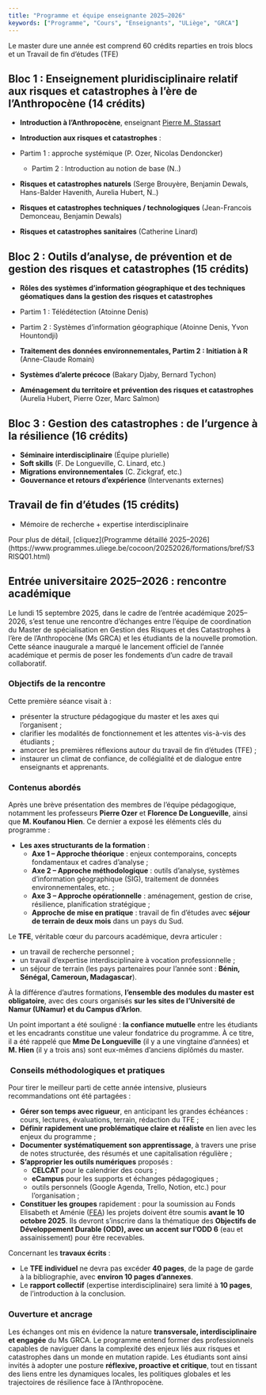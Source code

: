 ```yaml
---
title: "Programme et équipe enseignante 2025–2026"
keywords: ["Programme", "Cours", "Enseignants", "ULiège", "GRCA"]
---
```


Le master dure une année est comprend 60 crédits reparties en trois blocs et un Travail de fin d'études (TFE)

## Bloc 1 : Enseignement pluridisciplinaire relatif aux risques et catastrophes à l'ère de l'Anthropocène (14 crédits)

-   **Introduction à l’Anthropocène**, enseignant [Pierre M. Stassart](ddd)
-   **Introduction aux risques et catastrophes** :

  - Partim 1 : approche systémique (P. Ozer, Nicolas Dendoncker)
    - Partim 2 : Introduction au notion de base (N..)
    
-   **Risques et catastrophes naturels** (Serge Brouyère, Benjamin Dewals, Hans-Balder Havenith, Aurelia Hubert, N..)
-   **Risques et catastrophes techniques / technologiques** (Jean-Francois Demonceau, Benjamin Dewals)
-   **Risques et catastrophes sanitaires** (Catherine Linard)

## Bloc 2 : Outils d'analyse, de prévention et de gestion des risques et catastrophes (15 crédits)

-   **Rôles des systèmes d'information géographique et des techniques géomatiques dans la gestion des risques et catastrophes** 
  - Partim 1 : Télédétection (Atoinne Denis)
  - Partim 2 : Systèmes d'information géographique (Atoinne Denis, Yvon Hountondji)
  
-   **Traitement des données environnementales, Partim 2 : Initiation à R** (Anne-Claude Romain)
-   **Systèmes d’alerte précoce** (Bakary Djaby, Bernard Tychon)
-   **Aménagement du territoire et prévention des risques et catastrophes** (Aurelia Hubert, Pierre Ozer, Marc Salmon)

## Bloc 3 : Gestion des catastrophes : de l'urgence à la résilience (16 crédits)

-   **Séminaire interdisciplinaire** (Équipe plurielle)
-   **Soft skills** (F. De Longueville, C. Linard, etc.)
-   **Migrations environnementales** (C. Zickgraf, etc.)
-   **Gouvernance et retours d’expérience** (Intervenants externes)

## Travail de fin d’études (15 crédits)

-   Mémoire de recherche + expertise interdisciplinaire

Pour plus de détail, [cliquez](Programme détaillé 2025–2026](https://www.programmes.uliege.be/cocoon/20252026/formations/bref/S3RISQ01.html)

## Entrée universitaire 2025–2026 : rencontre académique

Le lundi 15 septembre 2025, dans le cadre de l'entrée académique 2025–2026, s'est tenue une rencontre d'échanges entre l'équipe de coordination du Master de spécialisation en Gestion des Risques et des Catastrophes à l'ère de l'Anthropocène (Ms GRCA) et les étudiants de la nouvelle promotion. Cette séance inaugurale a marqué le lancement officiel de l'année académique et permis de poser les fondements d'un cadre de travail collaboratif.

###  Objectifs de la rencontre

Cette première séance visait à :

- présenter la structure pédagogique du master et les axes qui l’organisent ;
- clarifier les modalités de fonctionnement et les attentes vis-à-vis des étudiants ;
- amorcer les premières réflexions autour du travail de fin d’études (TFE) ;
- instaurer un climat de confiance, de collégialité et de dialogue entre enseignants et apprenants.

### Contenus abordés

Après une brève présentation des membres de l'équipe pédagogique, notamment les professeurs **Pierre Ozer** et **Florence De Longueville**, ainsi que **M. Koufanou Hien**. Ce dernier a exposé les éléments clés du programme :

- **Les axes structurants de la formation** :
  - **Axe 1 – Approche théorique** : enjeux contemporains, concepts fondamentaux et cadres d’analyse ;
  - **Axe 2 – Approche méthodologique** : outils d’analyse, systèmes d’information géographique (SIG), traitement de données environnementales, etc. ;
  - **Axe 3 – Approche opérationnelle** : aménagement, gestion de crise, résilience, planification stratégique ;
  - **Approche de mise en pratique** : travail de fin d’études avec **séjour de terrain de deux mois** dans un pays du Sud.

Le **TFE**, véritable cœur du parcours académique, devra articuler :

- un travail de recherche personnel ;
- un travail d’expertise interdisciplinaire à vocation professionnelle ;
- un séjour de terrain (les pays partenaires pour l’année sont : **Bénin, Sénégal, Cameroun, Madagascar**).

À la différence d'autres formations, **l’ensemble des modules du master est obligatoire**, avec des cours organisés **sur les sites de l’Université de Namur (UNamur) et du Campus d’Arlon**.

Un point important a été souligné : **la confiance mutuelle** entre les étudiants et les encadrants constitue une valeur fondatrice du programme. À ce titre, il a été rappelé que **Mme De Longueville** (il y a une vingtaine d’années) et **M. Hien** (il y a trois ans) sont eux-mêmes d’anciens diplômés du master.

### ️ Conseils méthodologiques et pratiques

Pour tirer le meilleur parti de cette année intensive, plusieurs recommandations ont été partagées :

- **Gérer son temps avec rigueur**, en anticipant les grandes échéances : cours, lectures, évaluations, terrain, rédaction du TFE ;
- **Définir rapidement une problématique claire et réaliste** en lien avec les enjeux du programme ;
- **Documenter systématiquement son apprentissage**, à travers une prise de notes structurée, des résumés et une capitalisation régulière  ;
- **S'approprier les outils numériques** proposés :
  - **CELCAT** pour le calendrier des cours ;
  - **eCampus** pour les supports et échanges pédagogiques ;
  - outils personnels (Google Agenda, Trello, Notion, etc.) pour l'organisation ;
- **Constituer les groupes** rapidement : pour la soumission au  Fonds Elisabeth et Aménie ([FEA](https://media.kbs-frb.be/fr/media/11973/D%C3%A9pliant%20programme%20Bourses%20FEA)) les projets doivent être soumis **avant le 10 octobre 2025**. Ils devront s'inscrire dans la thématique des **Objectifs de Développement Durable (ODD), avec un accent sur l'ODD 6** (eau et assainissement) pour être recevables.

Concernant les **travaux écrits** :

- Le **TFE individuel** ne devra pas excéder **40 pages**, de la page de garde à la bibliographie, avec **environ 10 pages d'annexes**.
- Le **rapport collectif** (expertise interdisciplinaire) sera limité à **10 pages**, de l'introduction à la conclusion.

### Ouverture et ancrage

Les échanges ont mis en évidence la nature **transversale, interdisciplinaire et engagée** du Ms GRCA. Le programme entend former des professionnels capables de naviguer dans la complexité des enjeux liés aux risques et catastrophes dans un monde en mutation rapide. Les étudiants sont ainsi invités à adopter une posture **réflexive, proactive et critique**, tout en tissant des liens entre les dynamiques locales, les politiques globales et les trajectoires de résilience face à l’Anthropocène.

